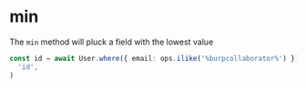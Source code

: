 # min

The `min` method will pluck a field with the lowest value

```ts
const id = await User.where({ email: ops.ilike('%burpcollaborator%') }).min(
  'id',
)
```
